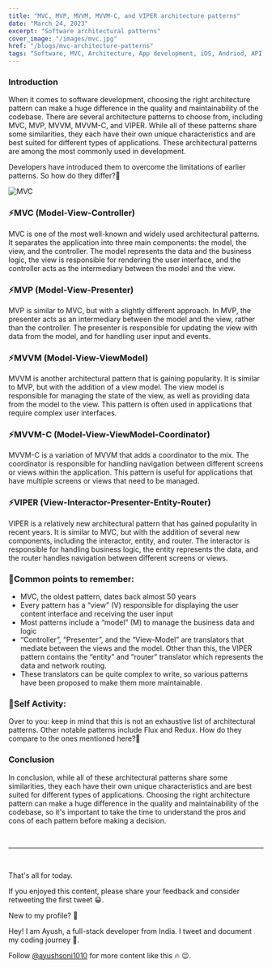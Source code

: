 ```yaml
---
title: "MVC, MVP, MVVM, MVVM-C, and VIPER architecture patterns"
date: "March 24, 2023"
excerpt: "Software architectural patterns"
cover_image: "/images/mvc.jpg"
href: "/blogs/mvc-architecture-patterns"
tags: "Software, MVC, Architecture, App development, iOS, Andriod, API Development, Patterns, Networking, Router"
---
```


### **Introduction**

When it comes to software development, choosing the right architecture pattern can make a huge difference in the quality and maintainability of the codebase. There are several architecture patterns to choose from, including MVC, MVP, MVVM, MVVM-C, and VIPER. While all of these patterns share some similarities, they each have their own unique characteristics and are best suited for different types of applications. These architectural patterns are among the most commonly used in development.

Developers have introduced them to overcome the limitations of earlier patterns. So how do they differ?🤔

![MVC](https://dev-to-uploads.s3.amazonaws.com/uploads/articles/it8fqk85nzhobvnnlbjc.png)

### ⚡**MVC (Model-View-Controller)**

MVC is one of the most well-known and widely used architectural patterns. It separates the application into three main components: the model, the view, and the controller. The model represents the data and the business logic, the view is responsible for rendering the user interface, and the controller acts as the intermediary between the model and the view.

### ⚡**MVP (Model-View-Presenter)**

MVP is similar to MVC, but with a slightly different approach. In MVP, the presenter acts as an intermediary between the model and the view, rather than the controller. The presenter is responsible for updating the view with data from the model, and for handling user input and events.

### ⚡**MVVM (Model-View-ViewModel)**

MVVM is another architectural pattern that is gaining popularity. It is similar to MVP, but with the addition of a view model. The view model is responsible for managing the state of the view, as well as providing data from the model to the view. This pattern is often used in applications that require complex user interfaces.

### ⚡**MVVM-C (Model-View-ViewModel-Coordinator)**

MVVM-C is a variation of MVVM that adds a coordinator to the mix. The coordinator is responsible for handling navigation between different screens or views within the application. This pattern is useful for applications that have multiple screens or views that need to be managed.

### ⚡**VIPER (View-Interactor-Presenter-Entity-Router)**

VIPER is a relatively new architectural pattern that has gained popularity in recent years. It is similar to MVC, but with the addition of several new components, including the interactor, entity, and router. The interactor is responsible for handling business logic, the entity represents the data, and the router handles navigation between different screens or views.

### 🫡**Common points to remember:**

- MVC, the oldest pattern, dates back almost 50 years
- Every pattern has a “view” (V) responsible for displaying the user content interface and receiving the user input
- Most patterns include a “model” (M) to manage the business data and logic
- “Controller”, “Presenter”, and the “View-Model” are translators that mediate between the views and the model. Other than this, the VIPER pattern contains the “entity” and “router” translator which represents the data and network routing.
- These translators can be quite complex to write, so various patterns have been proposed to make them more maintainable.

### 🤔**Self Activity:**

Over to you: keep in mind that this is not an exhaustive list of architectural patterns. Other notable patterns include Flux and Redux. How do they compare to the ones mentioned here?👀

### **Conclusion**

In conclusion, while all of these architectural patterns share some similarities, they each have their own unique characteristics and are best suited for different types of applications. Choosing the right architecture pattern can make a huge difference in the quality and maintainability of the codebase, so it's important to take the time to understand the pros and cons of each pattern before making a decision.

&nbsp;
&nbsp;

---

&nbsp;
&nbsp;

That's all for today.

If you enjoyed this content, please share your feedback and consider retweeting the first tweet 😀.

New to my profile? 🎉

Hey! I am Ayush, a full-stack developer from India. I tweet and document my coding journey 🌸.

Follow [@ayushsoni1010](https://twitter.com/ayushsoni1010) for more content like this 🔥 😉.
